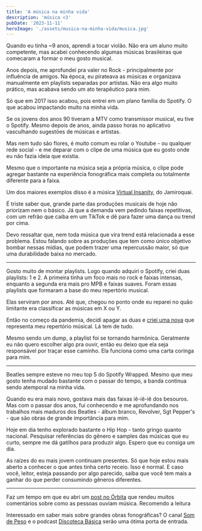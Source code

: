 ```yaml
---
title: 'A música na minha vida'
description: 'música <3'
pubDate: '2023-11-11'
heroImage: './assets/musica-na-minha-vida/musica.jpg'
---
```


Quando eu tinha ~9 anos, aprendi a tocar violão. Não era um aluno muito competente, mas acabei conhecendo algumas músicas brasileiras que comecaram a formar o meu gosto musical.

Anos depois, me aprofundei pra valer no Rock - principalmente por influência de amigos. Na época, eu pirateava as músicas e organizava manualmente em playlists separadas por artistas. Não era algo muito prático, mas acabava sendo um ato terapêutico para mim.

Só que em 2017 isso acabou, pois entrei em um plano família do Spotify. O que acabou impactando muito na minha vida.

Se os jovens dos anos 90 tiveram a MTV como transmissor musical, eu tive o Spotify. Mesmo depois de anos, ainda passo horas no aplicativo vasculhando sugestões de músicas e artistas.

Mas nem tudo são flores, é muito comum eu rolar o Youtube - ou qualquer rede social - e me deparar com o clipe de uma música que eu gosto onde eu não fazia ideia que existia.

Mesmo que o importante na música seja a própria música, o clipe pode agregar bastante na experiência fonográfica mais completa ou totalmente diferente para a faixa.

Um dos maiores exemplos disso é a música [Virtual Insanity](https://www.youtube.com/watch?v=4JkIs37a2JE), do Jamiroquai.

É triste saber que, grande parte das produções musicais de hoje não priorizam nem o básico. Já que a demanda vem pedindo faixas repetitivas, com um refrão que caiba em um TikTok e dê para fazer uma dança ou trend por cima.

Devo ressaltar que, nem toda música que vira trend está relacionada a esse problema. Estou falando sobre as produções que tem como único objetivo bombar nessas mídias, que podem trazer uma repercussão maior, só que uma durabilidade baixa no mercado.

---

Gosto muito de montar playlists. Logo quando adquiri o Spotify, criei duas playlists: 1 e 2. A primeira tinha um foco mais no rock e faixas intensas, enquanto a segunda era mais pro MPB e faixas suaves. Foram essas playlists que formaram a base do meu repertório musical.

Elas serviram por anos. Até que, chegou no ponto onde eu reparei no quão limitante era classificar as músicas em X ou Y. 

Então no começo da pandemia, decidi apagar as duas e [criei uma nova](https://open.spotify.com/playlist/0fEuET4pWwgZWANYPesezJ?si=20241c9aab85415a) que representa meu repertório músical. Lá tem de tudo.

Mesmo sendo um dump, a playlist foi se tornando harmônica. Geralmente eu não quero escolher algo pra ouvir, então eu deixo que ela seja responsável por traçar esse caminho. Ela funciona como uma carta coringa para mim.

---

Beatles sempre esteve no meu top 5 do Spotify Wrapped. Mesmo que meu gosto tenha mudado bastante com o passar do tempo, a banda continua sendo atemporal na minha vida.

Quando eu era mais novo, gostava mais das faixas iê-iê-iê dos besouros. Mas com o passar dos anos, fui conhecendo e me aprofundando nos trabalhos mais maduros dos Beatles - álbum branco, Revolver, Sgt Pepper's - que são obras de grande importância para mim.

Hoje em dia tenho explorado bastante o Hip Hop - tanto gringo quanto nacional. Pesquisar referências do gênero e samples das músicas que eu curto, sempre me dá gatilhos para produzir algo. Espero que eu consiga um dia.

As raízes do eu mais jovem continuam presentes. Só que hoje estou mais aberto a conhecer o que antes tinha certo receio. Isso é normal. E caso você, leitor, esteja passando por algo parecido, saiba que você tem mais a ganhar do que perder consumindo gêneros diferentes.

---

Faz um tempo em que eu abri um [post no Órbita](https://manualdousuario.net/orbita-post/como-voce-escuta-musica/) que rendeu muitos comentários sobre como as pessoas ouviam música. Recomendo a leitura

Interessado em saber mais sobre grandes obras fonográficas? O canal [Som de Peso](https://www.youtube.com/@SomdePeso) e o podcast [Discoteca Básica](https://podcastdiscotecabasica.com/) serão uma ótima porta de entrada.